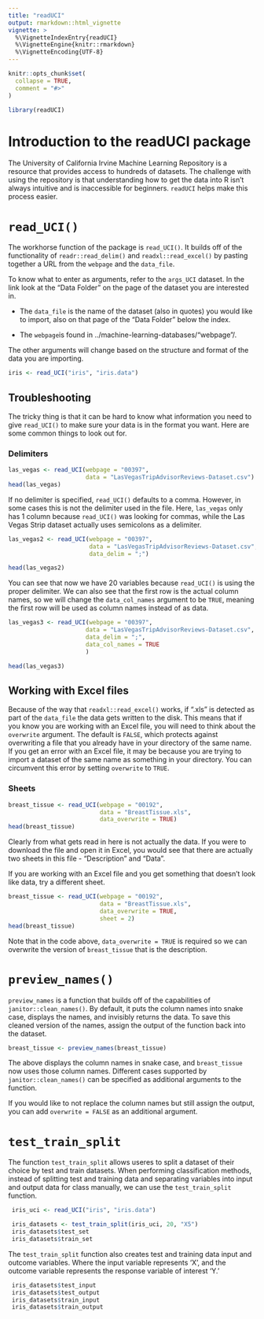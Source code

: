 ```yaml
---
title: "readUCI"
output: rmarkdown::html_vignette
vignette: >
  %\VignetteIndexEntry{readUCI}
  %\VignetteEngine{knitr::rmarkdown}
  %\VignetteEncoding{UTF-8}
---
```


```r
knitr::opts_chunk$set(
  collapse = TRUE,
  comment = "#>"
)
```

```r
library(readUCI)
```

# Introduction to the readUCI package

The University of California Irvine Machine Learning Repository is a resource that provides access to hundreds of datasets. The challenge with using the repository is that understanding how to get the data into R isn't always intuitive and is inaccessible for beginners. `readUCI` helps make this process easier. 

# `read_UCI()`

The workhorse function of the package is `read_UCI()`. It builds off of the functionality of `readr::read_delim()` and `readxl::read_excel()` by pasting together a URL from the `webpage` and the `data_file`. 

To know what to enter as arguments, refer to the `args_UCI` dataset. In the link look at the "Data Folder" on the page of the dataset you are interested in. 

* The `data_file` is the name of the dataset (also in quotes) you would like to import, also on that page of the "Data Folder" below the index. 

* The `webpage`is found in ../machine-learning-databases/"webpage"/.

The other arguments will change based on the structure and format of the data you are importing.

```r
iris <- read_UCI("iris", "iris.data")
```

## Troubleshooting 

The tricky thing is that it can be hard to know what information you need to give `read_UCI()` to make sure your data is in the format you want. Here are some common things to look out for. 

### Delimiters 

```r
las_vegas <- read_UCI(webpage = "00397",
                      data = "LasVegasTripAdvisorReviews-Dataset.csv")
head(las_vegas)
```

If no delimiter is specified, `read_UCI()` defaults to a comma. However, in some cases this is not the delimiter used in the file. Here, `las_vegas` only has 1 column because `read_UCI()` was looking for commas, while the Las Vegas Strip dataset actually uses semicolons as a delimiter. 

```r
las_vegas2 <- read_UCI(webpage = "00397",
                       data = "LasVegasTripAdvisorReviews-Dataset.csv",
                       data_delim = ";")

head(las_vegas2)
```

You can see that now we have 20 variables because `read_UCI()` is using the proper delimiter. We can also see that the first row is the actual column names, so we will change the `data_col_names` argument to be `TRUE`, meaning the first row will be used as column names instead of as data.

```r
las_vegas3 <- read_UCI(webpage = "00397",
                      data = "LasVegasTripAdvisorReviews-Dataset.csv",
                      data_delim = ";",
                      data_col_names = TRUE
                      )

head(las_vegas3)
```

## Working with Excel files

Because of the way that `readxl::read_excel()` works, if ".xls" is detected as part of the `data_file` the data gets written to the disk. This means that if you know you are working with an Excel file, you will need to think about the `overwrite` argument. The default is `FALSE`, which protects against overwriting a file that you already have in your directory of the same name. If you get an error with an Excel file, it may be because you are trying to import a dataset of the same name as something in your directory. You can circumvent this error by setting `overwrite` to `TRUE`. 

### Sheets 

```r
breast_tissue <- read_UCI(webpage = "00192",
                          data = "BreastTissue.xls",
                          data_overwrite = TRUE) 
head(breast_tissue)
```

Clearly from what gets read in here is not actually the data. If you were to download the file and open it in Excel, you would see that there are actually two sheets in this file - "Description" and "Data". 

If you are working with an Excel file and you get something that doesn't look like data, try a different sheet. 

```r
breast_tissue <- read_UCI(webpage = "00192",
                          data = "BreastTissue.xls",
                          data_overwrite = TRUE,
                          sheet = 2) 
head(breast_tissue)
```

Note that in the code above, `data_overwrite = TRUE` is required so we can overwrite the version of `breast_tissue` that is the description. 

# `preview_names()`

`preview_names` is a function that builds off of the capabilities of `janitor::clean_names()`. By default, it puts the column names into snake case, displays the names, and invisibly returns the data. To save this cleaned version of the names, assign the output of the function back into the dataset.

```r
breast_tissue <- preview_names(breast_tissue)
```

The above displays the column names in snake case, and `breast_tissue` now uses those column names. Different cases supported by `janitor::clean_names()` can be specified as additional arguments to the function.

If you would like to not replace the column names but still assign the output, you can add `overwrite = FALSE` as an additional argument.

# `test_train_split`

The function `test_train_split` allows useres to split a dataset of their choice by test and train datasets. When performing classification methods, instead of splitting test and training data and separating variables into input and output data for class manually, we can use the `test_train_split` function.

```r
 iris_uci <- read_UCI("iris", "iris.data")

 iris_datasets <- test_train_split(iris_uci, 20, "X5")
 iris_datasets$test_set
 iris_datasets$train_set
```

The `test_train_split` function also creates test and training data input and outcome variables. Where the input variable represents 'X', and the outcome variable represents the response variable of interest 'Y.'

```r
 iris_datasets$test_input
 iris_datasets$test_output
 iris_datasets$train_input
 iris_datasets$train_output
```
 
